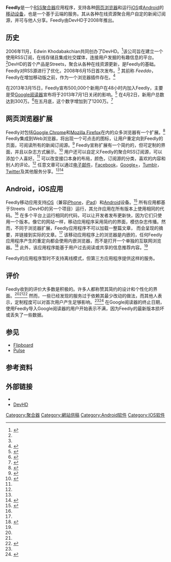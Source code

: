 {{NoteTA|G1=IT}}
{{Infobox software 
| name                   = Feedly
| logo                   = Feedly Logo.png
| logo size              = 200px
| screenshot             = 
| caption                = 
| developer              = DevHD
| released               = {{Start date|2008}}
| discontinued           = 
| latest_release_version = 
| latest_release_date    = 
| latest_preview_version = 
| latest_preview_date    = 
| operating_system       =  [[Android|Android]] 2.3及更高<ref>{{cite web|url=https://play.google.com/store/apps/details?id=com.devhd.feedly&hl=en|title=Google Play:Feedly|publisher=[[Google_play|Google play]]|accessdate=February 21, 2015|archive-date=2015-03-10|archive-url=https://web.archive.org/web/20150310004408/https://play.google.com/store/apps/details?id=com.devhd.feedly&hl=en|dead-url=no}}</ref> <br> [[iOS|iOS]] 6.0及更高（iPhone、iPad及iPod touch）<ref>{{cite web|url=https://itunes.apple.com/us/app/feedly.-your-rss-news-reader./id396069556?mt=8|title=iTunes Preview Feedly|publisher=[[iTunes|iTunes]]|accessdate=February 21, 2015|archive-date=2015-03-05|archive-url=https://web.archive.org/web/20150305153706/https://itunes.apple.com/us/app/feedly.-your-rss-news-reader./id396069556?mt=8|dead-url=no}}</ref>
| platform               = [[Web|Web]]，[[iOS|iOS]]，[[Android|Android]]
| genre                  = 新闻[[聚合器|聚合器]]
| license                = 
| website                = {{URL|feedly.com}}
}}
'''Feedly'''是一个[[RSS聚合器|RSS聚合器]]应用程序，支持各种[[网页浏览器|网页浏览器]]和运行[[iOS|iOS]]或[[Android|Android]]的[[移动设备|移动设备]]，也是一个基于云端的服务。其从各种在线资源聚合用户自定的新闻订阅源，并可与他人分享。Feedly由DevHD于2008年推出。

== 历史 ==
2006年11月，Edwin Khodabakchian共同创办了DevHD。<ref name=CrunchBase>{{cite web|url=http://www.crunchbase.com/company/devhd|title=DevHD|accessdate=6 February 2012|archive-date=2013-07-03|archive-url=https://web.archive.org/web/20130703142715/http://www.crunchbase.com/company/devhd|dead-url=no}}</ref>该公司旨在建立一个使用RSS订阅，在线存储且集成社交媒体，连接用户发掘的有趣信息的平台。<ref name=CrunchBase />DevHD的首个产品是Streets，聚合从各种在线资源更新，是Feedly的基础。Feedly对RSS源进行了优化，2008年6月15日首次发布。<ref name=CrunchBase /> 其前称 ''Feeddo''，Feedly在增加移动版之前，作为一个浏览器插件存在。<ref name=FeedlyBlog>{{cite web|url=http://blog.feedly.com/2008/06/02/feedly-it-is/|title=Feedly it is|last=Khodabakchian|first=Edwin|accessdate=6 February 2012|archive-url=https://web.archive.org/web/20141110063328/http://blog.feedly.com/2008/06/02/feedly-it-is/|archive-date=2014-11-10|dead-url=yes}}</ref>

在2013年3月15日，Feedly宣布500,000个新用户在48小时内加入Feedly，主要是受[[Google阅读器|Google阅读器]]宣布将于2013年7月1日关闭的影响。<ref>{{cite web|url=http://blog.feedly.com/2013/03/15/priorities-keeping-the-site-up-and-adding-new-features/|title=Priorities: Keeping the site up, listening and adding new features|last=Khodabakchian|first=Edwin|accessdate=2 April 2013|archive-url=https://web.archive.org/web/20130724141928/http://blog.feedly.com/2013/03/15/priorities-keeping-the-site-up-and-adding-new-features/|archive-date=2013-07-24|dead-url=yes}}</ref> 在4月2日，新用户总数达到300万。<ref>{{cite web|url=http://blog.feedly.com/2013/04/02/announcing-the-new-feedly-mobile-and-welcoming-3-million-reader-refugees/|title=Announcing the New Feedly Mobile|last=Khodabakchian|first=Edwin|accessdate=2 April 2013|archive-url=https://web.archive.org/web/20150612124540/http://blog.feedly.com/2013/04/02/announcing-the-new-feedly-mobile-and-welcoming-3-million-reader-refugees/|archive-date=2015-06-12|dead-url=yes}}</ref>在五月底，这个数字增加到了1200万。<ref>{{cite web|url=http://thenextweb.com/insider/2013/06/19/feedly-launches-standalone-web-version-for-all-users-offers-a-one-click-migration-path-from-google-reader/|title=Passing 12M users, Feedly launches cloud platform and Web version with one-click migration from Google Reader|last=Protalinski|first=Emil|accessdate=19 June 2013|archive-date=2015-09-06|archive-url=https://web.archive.org/web/20150906182726/http://thenextweb.com/insider/2013/06/19/feedly-launches-standalone-web-version-for-all-users-offers-a-one-click-migration-path-from-google-reader/|dead-url=no}}</ref>

== 网页浏览器扩展 ==
Feedly对包括[[Google_Chrome|Google Chrome]]和[[Mozilla_Firefox|Mozilla Firefox]]在内的众多浏览器有一个扩展。<ref name=LifeHacker>{{cite web|url=http://lifehacker.com/5844600/social-news-reader-feedly-updates-integrates-tumblr-and-google%252B|title=Social News Reader Feedly Updates, Integrates Tumblr and Google+|last=Henry|first=Alan|accessdate=2013-07-11|archive-date=2013-08-11|archive-url=https://web.archive.org/web/20130811205941/http://lifehacker.com/5844600/social-news-reader-feedly-updates-integrates-tumblr-and-google%252B|dead-url=no}}</ref> Feedly集成到Web浏览器，将出现一个可点击的图标，让用户重定向到Feedly的页面，可阅读所有的新闻订阅源。<ref name=PcWorld>{{cite web|url=http://www.pcworld.com/article/225969/firefox_addon_feedly_corrals_your_rss_and_twitter_feeds.html|title=Firefox Add-On Feedly Corrals Your RSS and Twitter Feeds|accessdate=2013-07-11|archive-date=2012-07-05|archive-url=https://web.archive.org/web/20120705033713/http://www.pcworld.com/article/225969/firefox_addon_feedly_corrals_your_rss_and_twitter_feeds.html|dead-url=no}}</ref> Feedly宣称扩展有一个简约的，但可定制的界面，并且以杂志方式展示。<ref name=ChromeBook>{{cite web|url=http://chromebookratings.com/2011/app-reviews/feedly-stylish-news-reader-chromebook|title=Feedly: Magazine-Style News-Reader|author=Persephone|accessdate=6 February 2012|archive-date=2012-02-05|archive-url=https://web.archive.org/web/20120205091801/http://chromebookratings.com/2011/app-reviews/feedly-stylish-news-reader-chromebook|dead-url=no}}</ref> 用户还可以自定义Feedly的聚合RSS订阅源，可以添加个人喜好。<ref name=PcWorld /> 可以改变接口本身的布局，颜色，订阅源的分类，喜欢的内容和别人的评论。<ref name=ChromeBook /> 任意文章可以通过[[电子邮件|电子邮件]]，[[Facebook|Facebook]]，[[Google+|Google+]]，[[Tumblr|Tumblr]]，[[Twitter|Twitter]]及其他服务分享。<ref name=LifeHacker /><ref name=40Tech>{{cite web|url=http://www.40tech.com/2009/12/20/feedly-is-dangerously-useful-set-an-alarm-youll-be-in-there-awhile/|title=Feedly is Dangerously Useful – Set an Alarm, You’ll Be In There Awhile ...|last=Travis|first=Bobby|accessdate=2013-07-11|archive-date=2013-08-19|archive-url=https://web.archive.org/web/20130819033617/http://www.40tech.com/2009/12/20/feedly-is-dangerously-useful-set-an-alarm-youll-be-in-there-awhile/|dead-url=no}}</ref>

== Android，iOS应用 ==
Feedly移动应用支持[[iOS|iOS]]（兼容[[iPhone|iPhone]]，[[iPad|iPad]]）和[[Android|Android]]设备。<ref name=Giga>{{cite web|url=http://gigaom.com/apple/feedly-update-makes-cross-platform-feed-reading-awesome/|title=Feedly Update Makes Cross-Platform Feed Reading Awesome|last=Etherington|first=Darrell|accessdate=7 February 2012|archive-date=2012-11-06|archive-url=https://web.archive.org/web/20121106050308/http://gigaom.com/apple/feedly-update-makes-cross-platform-feed-reading-awesome/|dead-url=no}}</ref> 所有应用都基于Streets（DevHD的另一个项目）运行，其允许应用在所有版本上使用相同的代码。<ref name=Giga /> 在多个平台上运行相同的代码，可以让开发者发布更新快，因为它们只使用一个版本。像它的网站一样，移动应用程序采用简约的界面，模仿杂志传播。然而，不同于浏览器扩展，Feedly应用程序不可以加载一整篇文章，
而会呈现的摘要，并链接到实际的文章。<ref name=ChromeBook /> 该移动应用程序上的浏览器是内嵌的，任何Feedly应用程序产生的重定向都会使用内嵌浏览器，而不是打开一个单独的互联网浏览器。<ref name=MacTrast>{{cite web|url=http://www.mactrast.com/2011/05/review-feedly-2-0-for-ipad/|title=Review: Feedly For iPad|last=Moylan|first=Cormac|accessdate=7 February 2012|archive-date=2013-11-02|archive-url=https://web.archive.org/web/20131102163447/http://www.mactrast.com/2011/05/review-feedly-2-0-for-ipad/|dead-url=no}}</ref> 此外，该应用程序能基于用户过去阅读或共享的信息推荐内容。<ref name=Giga />

Feedly的应用程序暂时不支持离线模式，但第三方应用程序提供这样的服务。

== 评价 ==
{{Video game reviews
<!-- Custom aggregators-->
| agg1 = [[Firefox|Firefox]]用户评价
| agg1Score = {{Rating|5|5}}<ref name=Firefox>{{cite web|url=https://addons.mozilla.org/en-US/firefox/addon/feedly/|title=Feedly: Add-ons for Firefox|access-date=2013-07-11|archive-url=https://web.archive.org/web/20130729063733/https://addons.mozilla.org/en-US/firefox/addon/feedly/|archive-date=2013-07-29|dead-url=yes}}</ref>
| agg2 = [[Android|Android]]用户评价
| agg2Score = (4.6/5)<ref name=AndroidMarket>{{cite web|url=https://market.android.com/details?id=com.devhd.feedly&hl=en|title=Feedly - Apps on Android Market|accessdate=14 February 2012|archive-date=2011-12-16|archive-url=https://web.archive.org/web/20111216220300/https://market.android.com/details?id=com.devhd.feedly&hl=en|dead-url=no}}</ref>
<!-- Custom reviewers -->
| rev1 = CNET
| rev1Score = {{Rating|4.5|5}}<ref name=CNET>{{cite web|url=http://download.cnet.com/Feedly/3000-2164_4-75549727.html#editorsreview|title=Feedly for Android|last=Cabebe|first=Jaymar|accessdate=14 February 2012|archive-date=2013-06-16|archive-url=https://web.archive.org/web/20130616171342/http://download.cnet.com/Feedly/3000-2164_4-75549727.html#editorsreview|dead-url=no}}</ref>
| rev2 = MacTrast
| rev2Score = {{Rating|4|5}}<ref name=MacTrast />
| rev3 = The Review Corner
| rev3Score = {{Rating|4.5|5}}<ref name=ReviewCorner />
| rev4 = App Store用户评价
| rev4Score = {{Rating|4.5|5}}<ref name=AppStore>{{cite web|url=http://itunes.apple.com/us/app/feedly/id396069556?mt=8|title=App Store - feedly|accessdate=14 February 2012|archive-date=2013-05-22|archive-url=https://web.archive.org/web/20130522102953/https://itunes.apple.com/us/app/feedly/id396069556?mt=8|dead-url=no}}</ref>
}}
Feedly收到的评价大多数是积极的。许多人都称赞其简约的设计和个性化的界面。<ref name=ChromeBook /><ref name=MacTrast /><ref name=ReviewCorner>{{cite web|url=http://www.thereviewcorner.com/review/feedly/|title=Feedly|author=Matt|accessdate=7 February 2012|archive-url=https://web.archive.org/web/20130701095638/http://www.thereviewcorner.com/review/feedly/|archive-date=2013-07-01|dead-url=yes}}</ref> 然而，一些已经发现的服务过于依赖其最少改动的做法，而其他人表示，定制程度可以对首次用户产生足够影响。<ref name=PcWorld /><ref name=AndroidPolice>{{cite web|url=http://www.androidpolice.com/2011/03/10/another-new-rss-app-feedly-is-one-that-may-be-worth-checking-out/|title=Another New RSS App? Feedly Is One That May Be Worth Checking Out|last=Shanklin|first=Will|accessdate=7 February 2012|archive-date=2013-05-09|archive-url=https://web.archive.org/web/20130509075021/http://www.androidpolice.com/2011/03/10/another-new-rss-app-feedly-is-one-that-may-be-worth-checking-out/|dead-url=no}}</ref> 在Google阅读器的终止日期，使用Feedly导入Google阅读器的用户开始表示不满，因为Feedly的最新版本损坏或丢失了一些数据。


==参见==
*[[Flipboard|Flipboard]]
*[[Pulse|Pulse]]

== 参考资料 ==
{{Reflist}}

== 外部链接 ==
* {{official website|www.feedly.com}}
* [http://www.crunchbase.com/company/devhd DevHD]{{Wayback|url=http://www.crunchbase.com/company/devhd |date=20130703142715 }}

{{聚合器}}

[[Category:聚合器|Category:聚合器]]
[[Category:網站供稿|Category:網站供稿]]
[[Category:Android软件|Category:Android软件]]
[[Category:IOS软件|Category:IOS软件]]